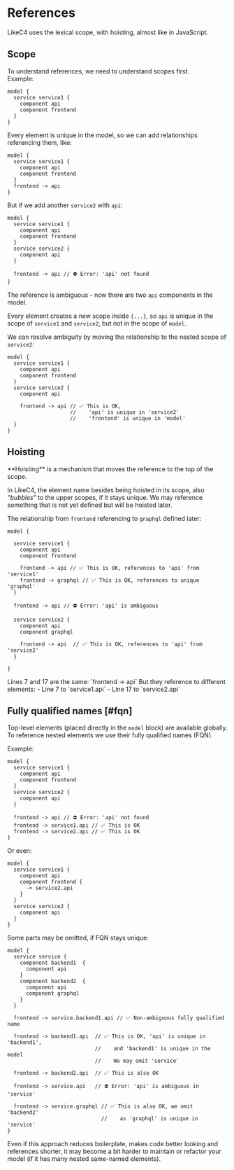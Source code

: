 
# References

LikeC4 uses the lexical scope, with hoisting, almost like in JavaScript.

## Scope

To understand references, we need to understand scopes first.  
Example:

```likec4 filename="references.c4"
model {
  service service1 {
    component api
    component frontend
  }
}
```

Every element is unique in the model, so we can add relationships referencing them, like:

```likec4 {6} filename="references.c4"
model {
  service service1 {
    component api
    component frontend
  }
  frontend -> api
}
```

But if we add another `service2` with `api`:

```likec4 {6-8} filename="references.c4"
model {
  service service1 {
    component api
    component frontend
  }
  service service2 {
    component api
  }

  frontend -> api // ⛔️ Error: 'api' not found
}
```

The reference is ambiguous - now there are two `api` components in the model.

Every element creates a new scope inside `{...}`, so `api` is unique in the scope of `service1` and `service2`,
but not in the scope of `model`.

We can resolve ambiguity by moving the relationship to the nested scope of `service2`:

```likec4 {9-11} filename="references.c4"
model {
  service service1 {
    component api
    component frontend
  }
  service service2 {
    component api

    frontend -> api // ✅ This is OK,
                    //    'api' is unique in 'service2'
                    //    'frontend' is unique in 'model'
  }
}
```

## Hoisting

<Info>
  **Hoisting** is a mechanism that moves the reference to the top of the scope.
</Info>

In LikeC4, the element name besides being hoisted in its scope, also _"bubbles"_ to the upper scopes, if it stays unique.
We may reference something that is not yet defined but will be hoisted later.

The relationship from `frontend` referencing to `graphql` defined later:

```likec4 showLineNumbers copy filename="hoisting.c4"
model {

  service service1 {
    component api
    component frontend

    frontend -> api // ✅ This is OK, references to 'api' from 'service1'
    frontend -> graphql // ✅ This is OK, references to unique 'graphql'
  }

  frontend -> api // ⛔️ Error: 'api' is ambiguous

  service service2 {
    component api
    component graphql

    frontend -> api  // ✅ This is OK, references to 'api' from 'service2'
  }

}
```

<Info>
Lines 7 and 17 are the same: `frontend -> api`  
But they reference to different elements:  
- Line 7 to `service1.api`  
- Line 17 to `service2.api`
</Info>

## Fully qualified names [#fqn]

Top-level elements (placed directly in the `model` block) are available globally.  
To reference nested elements we use their fully qualified names (FQN).

Example:

```likec4 showLineNumbers {11,12} filename="references.c4"
model {
  service service1 {
    component api
    component frontend
  }
  service service2 {
    component api
  }

  frontend -> api // ⛔️ Error: 'api' not found
  frontend -> service1.api // ✅ This is OK
  frontend -> service2.api // ✅ This is OK
}
```

Or even:

```likec4 showLineNumbers {5} filename="references.c4"
model {
  service service1 {
    component api
    component frontend {
      -> service2.api
    }
  }
  service service2 {
    component api
  }
}
```

Some parts may be omitted, if FQN stays unique:

```likec4 showLineNumbers filename="references.c4"
model {
  service service {
    component backend1  {
      component api
    }
    component backend2  {
      component api
      component graphql
    }
  }

  frontend -> service.backend1.api // ✅ Non-ambiguous fully qualified name

  frontend -> backend1.api  // ✅ This is OK, 'api' is unique in 'backend1',
                            //    and 'backend1' is unique in the model
                            //    We may omit 'service'

  frontend -> backend2.api  // ✅ This is also OK

  frontend -> service.api   // ⛔️ Error: 'api' is ambiguous in 'service'

  frontend -> service.graphql // ✅ This is also OK, we omit 'backend2'
                              //    as 'graphql' is unique in 'service'
}
```

<Warning>
Even if this approach reduces boilerplate, makes code better looking and references shorter,
it may become a bit harder to maintain or refactor your model
(if it has many nested same-named elements).
</Warning>
